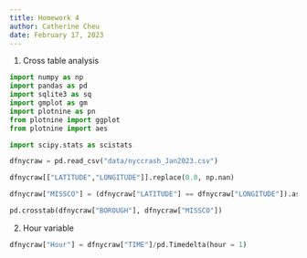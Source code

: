 ```yaml
---
title: Homework 4
author: Catherine Cheu
date: February 17, 2023
---
```


1. Cross table analysis

```python
import numpy as np
import pandas as pd
import sqlite3 as sq
import gmplot as gm
import plotnine as pn
from plotnine import ggplot
from plotnine import aes

import scipy.stats as scistats

dfnycraw = pd.read_csv("data/nyccrash_Jan2023.csv")

dfnycraw[["LATITUDE","LONGITUDE"]].replace(0.0, np.nan)

dfnycraw["MISSCO"] = (dfnycraw["LATITUDE"] == dfnycraw["LONGITUDE"]).astype(int)

pd.crosstab(dfnycraw["BOROUGH"], dfnycraw["MISSCO"])
```

2. Hour variable

```python

dfnycraw["Hour"] = dfnycraw["TIME"]/pd.Timedelta(hour = 1)
```